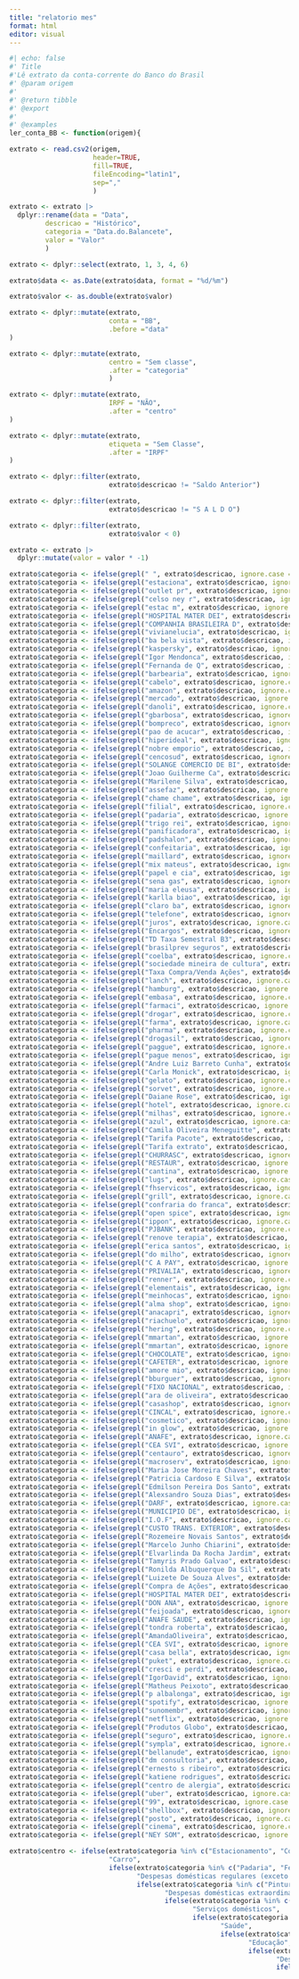 ```yaml
---
title: "relatorio mes"
format: html
editor: visual
---
```


```r
#| echo: false
#' Title
#'Lê extrato da conta-corrente do Banco do Brasil
#' @param origem 
#'
#' @return tibble
#' @export
#'
#' @examples
ler_conta_BB <- function(origem){

extrato <- read.csv2(origem,
                     header=TRUE, 
                     fill=TRUE, 
                     fileEncoding="latin1", 
                     sep=","
                     )

extrato <- extrato |> 
  dplyr::rename(data = "Data", 
         descricao = "Histórico",
         categoria = "Data.do.Balancete",
         valor = "Valor"
         )

extrato <- dplyr::select(extrato, 1, 3, 4, 6)

extrato$data <- as.Date(extrato$data, format = "%d/%m")

extrato$valor <- as.double(extrato$valor)

extrato <- dplyr::mutate(extrato, 
                         conta = "BB", 
                         .before ="data"
)

extrato <- dplyr::mutate(extrato,
                         centro = "Sem classe",
                         .after = "categoria"
                         )

extrato <- dplyr::mutate(extrato,
                         IRPF = "NÃO",
                         .after = "centro"
)

extrato <- dplyr::mutate(extrato,
                         etiqueta = "Sem Classe",
                         .after = "IRPF"
)

extrato <- dplyr::filter(extrato, 
                         extrato$descricao != "Saldo Anterior")

extrato <- dplyr::filter(extrato, 
                         extrato$descricao != "S A L D O")

extrato <- dplyr::filter(extrato, 
                         extrato$valor < 0)

extrato <- extrato |>
  dplyr::mutate(valor = valor * -1)

extrato$categoria <- ifelse(grepl(" ", extrato$descricao, ignore.case = TRUE), "Sem Classe", extrato$categoria)
extrato$categoria <- ifelse(grepl("estaciona", extrato$descricao, ignore.case = TRUE), "Estacionamento", extrato$categoria)
extrato$categoria <- ifelse(grepl("outlet pr", extrato$descricao, ignore.case = TRUE), "Estacionamento", extrato$categoria)
extrato$categoria <- ifelse(grepl("celso ney r", extrato$descricao, ignore.case = TRUE), "Estacionamento", extrato$categoria)
extrato$categoria <- ifelse(grepl("estac m", extrato$descricao, ignore.case = TRUE), "Estacionamento", extrato$categoria)
extrato$categoria <- ifelse(grepl("HOSPITAL MATER DEI", extrato$descricao, ignore.case = TRUE), "Transporte", extrato$categoria)
extrato$categoria <- ifelse(grepl("COMPANHIA BRASILEIRA D", extrato$descricao, ignore.case = TRUE), "Material Escolar Amélie", extrato$categoria)
extrato$categoria <- ifelse(grepl("vivianelucia", extrato$descricao, ignore.case = TRUE), "Cursos", extrato$categoria)
extrato$categoria <- ifelse(grepl("ba bela vista", extrato$descricao, ignore.case = TRUE), "Ópticas", extrato$categoria)
extrato$categoria <- ifelse(grepl("kaspersky", extrato$descricao, ignore.case = TRUE), "Assinaturas", extrato$categoria)
extrato$categoria <- ifelse(grepl("Igor Mendonca", extrato$descricao, ignore.case = TRUE), "Transferências entre Contas", extrato$categoria)
extrato$categoria <- ifelse(grepl("Fernanda de Q", extrato$descricao, ignore.case = TRUE), "Transferências entre Contas", extrato$categoria)
extrato$categoria <- ifelse(grepl("barbearia", extrato$descricao, ignore.case = TRUE), "Barbeiro", extrato$categoria)
extrato$categoria <- ifelse(grepl("cabelo", extrato$descricao, ignore.case = TRUE), "Cabelereiro", extrato$categoria)
extrato$categoria <- ifelse(grepl("amazon", extrato$descricao, ignore.case = TRUE), "Supermercado", extrato$categoria)
extrato$categoria <- ifelse(grepl("mercado", extrato$descricao, ignore.case = TRUE), "Supermercado", extrato$categoria)
extrato$categoria <- ifelse(grepl("danoli", extrato$descricao, ignore.case = TRUE), "Supermercado", extrato$categoria)
extrato$categoria <- ifelse(grepl("gbarbosa", extrato$descricao, ignore.case = TRUE), "Supermercado", extrato$categoria)
extrato$categoria <- ifelse(grepl("bompreco", extrato$descricao, ignore.case = TRUE), "Supermercado", extrato$categoria)
extrato$categoria <- ifelse(grepl("pao de acucar", extrato$descricao, ignore.case = TRUE), "Supermercado", extrato$categoria)
extrato$categoria <- ifelse(grepl("hiperideal", extrato$descricao, ignore.case = TRUE), "Supermercado", extrato$categoria)
extrato$categoria <- ifelse(grepl("nobre emporio", extrato$descricao, ignore.case = TRUE), "Supermercado", extrato$categoria)
extrato$categoria <- ifelse(grepl("cencosud", extrato$descricao, ignore.case = TRUE), "Supermercado", extrato$categoria)
extrato$categoria <- ifelse(grepl("SOLANGE COMERCIO DE BI", extrato$descricao, ignore.case = TRUE), "Padaria", extrato$categoria)
extrato$categoria <- ifelse(grepl("Joao Guilherme Ca", extrato$descricao, ignore.case = TRUE), "Mesada Guilherme", extrato$categoria)
extrato$categoria <- ifelse(grepl("Marilene Silva", extrato$descricao, ignore.case = TRUE), "Empregada", extrato$categoria)
extrato$categoria <- ifelse(grepl("assefaz", extrato$descricao, ignore.case = TRUE), "Plano de Saúde", extrato$categoria)
extrato$categoria <- ifelse(grepl("chame chame", extrato$descricao, ignore.case = TRUE), "Padaria", extrato$categoria)
extrato$categoria <- ifelse(grepl("filial", extrato$descricao, ignore.case = TRUE), "Padaria", extrato$categoria)
extrato$categoria <- ifelse(grepl("padaria", extrato$descricao, ignore.case = TRUE), "Padaria", extrato$categoria)
extrato$categoria <- ifelse(grepl("trigo rei", extrato$descricao, ignore.case = TRUE), "Padaria", extrato$categoria)
extrato$categoria <- ifelse(grepl("panificadora", extrato$descricao, ignore.case = TRUE), "Padaria", extrato$categoria)
extrato$categoria <- ifelse(grepl("padshalon", extrato$descricao, ignore.case = TRUE), "Padaria", extrato$categoria)
extrato$categoria <- ifelse(grepl("confeitaria", extrato$descricao, ignore.case = TRUE), "Padaria", extrato$categoria)
extrato$categoria <- ifelse(grepl("maillard", extrato$descricao, ignore.case = TRUE), "Padaria", extrato$categoria)
extrato$categoria <- ifelse(grepl("mix mateus", extrato$descricao, ignore.case = TRUE), "Supermercado", extrato$categoria)
extrato$categoria <- ifelse(grepl("papel e cia", extrato$descricao, ignore.case = TRUE), "Supermercado", extrato$categoria)
extrato$categoria <- ifelse(grepl("sena gas", extrato$descricao, ignore.case = TRUE), "Gás", extrato$categoria)
extrato$categoria <- ifelse(grepl("maria eleusa", extrato$descricao, ignore.case = TRUE), "Música Amélie", extrato$categoria)
extrato$categoria <- ifelse(grepl("karlla biao", extrato$descricao, ignore.case = TRUE), "Esporte Amélie", extrato$categoria)
extrato$categoria <- ifelse(grepl("claro ba", extrato$descricao, ignore.case = TRUE), "Telefone", extrato$categoria)
extrato$categoria <- ifelse(grepl("telefone", extrato$descricao, ignore.case = TRUE), "Telefone", extrato$categoria)
extrato$categoria <- ifelse(grepl("juros", extrato$descricao, ignore.case = TRUE), "Juros", extrato$categoria)
extrato$categoria <- ifelse(grepl("Encargos", extrato$descricao, ignore.case = TRUE), "Juros", extrato$categoria)
extrato$categoria <- ifelse(grepl("TD Taxa Semestral B3", extrato$descricao, ignore.case = TRUE), "Despesas Renda Fixa", extrato$categoria)
extrato$categoria <- ifelse(grepl("brasilprev seguros", extrato$descricao, ignore.case = TRUE), "Previdência Privada", extrato$categoria)
extrato$categoria <- ifelse(grepl("coelba", extrato$descricao, ignore.case = TRUE), "Energia Elétrica", extrato$categoria)
extrato$categoria <- ifelse(grepl("sociedade mineira de cultura", extrato$descricao, ignore.case = TRUE), "Doutorado Fernanda", extrato$categoria)
extrato$categoria <- ifelse(grepl("Taxa Compra/Venda Ações", extrato$descricao, ignore.case = TRUE), "Despesas de Transação com Ações", extrato$categoria)
extrato$categoria <- ifelse(grepl("lanch", extrato$descricao, ignore.case = TRUE), "Lanchonetes", extrato$categoria)
extrato$categoria <- ifelse(grepl("hamburg", extrato$descricao, ignore.case = TRUE), "Lanchonetes", extrato$categoria)
extrato$categoria <- ifelse(grepl("embasa", extrato$descricao, ignore.case = TRUE), "Água", extrato$categoria)
extrato$categoria <- ifelse(grepl("farmaci", extrato$descricao, ignore.case = TRUE), "Remédios", extrato$categoria)
extrato$categoria <- ifelse(grepl("drogar", extrato$descricao, ignore.case = TRUE), "Remédios", extrato$categoria)
extrato$categoria <- ifelse(grepl("farma", extrato$descricao, ignore.case = TRUE), "Remédios", extrato$categoria)
extrato$categoria <- ifelse(grepl("pharma", extrato$descricao, ignore.case = TRUE), "Remédios", extrato$categoria)
extrato$categoria <- ifelse(grepl("drogasil", extrato$descricao, ignore.case = TRUE), "Remédios", extrato$categoria)
extrato$categoria <- ifelse(grepl("paggue", extrato$descricao, ignore.case = TRUE), "Remédios", extrato$categoria)
extrato$categoria <- ifelse(grepl("pague menos", extrato$descricao, ignore.case = TRUE), "Remédios", extrato$categoria)
extrato$categoria <- ifelse(grepl("Andre Luiz Barreto Cunha", extrato$descricao, ignore.case = TRUE), "Consultas Médicas", extrato$categoria)
extrato$categoria <- ifelse(grepl("Carla Monick", extrato$descricao, ignore.case = TRUE), "Doações", extrato$categoria)
extrato$categoria <- ifelse(grepl("gelato", extrato$descricao, ignore.case = TRUE), "Sorveterias", extrato$categoria)
extrato$categoria <- ifelse(grepl("sorvet", extrato$descricao, ignore.case = TRUE), "Sorveterias", extrato$categoria)
extrato$categoria <- ifelse(grepl("Daiane Rose", extrato$descricao, ignore.case = TRUE), "Hospedagem", extrato$categoria)
extrato$categoria <- ifelse(grepl("hotel", extrato$descricao, ignore.case = TRUE), "Hospedagem", extrato$categoria)
extrato$categoria <- ifelse(grepl("milhas", extrato$descricao, ignore.case = TRUE), "Passagens", extrato$categoria)
extrato$categoria <- ifelse(grepl("azul", extrato$descricao, ignore.case = TRUE), "Passagens", extrato$categoria)
extrato$categoria <- ifelse(grepl("Camila Oliveira Meneguitte", extrato$descricao, ignore.case = TRUE), "Presentes", extrato$categoria)
extrato$categoria <- ifelse(grepl("Tarifa Pacote", extrato$descricao, ignore.case = TRUE), "Tarifas Bancárias", extrato$categoria)
extrato$categoria <- ifelse(grepl("Tarifa extrato", extrato$descricao, ignore.case = TRUE), "Tarifas Bancárias", extrato$categoria)
extrato$categoria <- ifelse(grepl("CHURRASC", extrato$descricao, ignore.case = TRUE), "Restaurantes", extrato$categoria)
extrato$categoria <- ifelse(grepl("RESTAUR", extrato$descricao, ignore.case = TRUE), "Restaurantes", extrato$categoria)
extrato$categoria <- ifelse(grepl("cantina", extrato$descricao, ignore.case = TRUE), "Restaurantes", extrato$categoria)
extrato$categoria <- ifelse(grepl("lugs", extrato$descricao, ignore.case = TRUE), "Restaurantes", extrato$categoria)
extrato$categoria <- ifelse(grepl("fhservicos", extrato$descricao, ignore.case = TRUE), "Restaurantes", extrato$categoria)
extrato$categoria <- ifelse(grepl("grill", extrato$descricao, ignore.case = TRUE), "Restaurantes", extrato$categoria)
extrato$categoria <- ifelse(grepl("confraria do franca", extrato$descricao, ignore.case = TRUE), "Restaurantes", extrato$categoria)
extrato$categoria <- ifelse(grepl("open spice", extrato$descricao, ignore.case = TRUE), "Restaurantes", extrato$categoria)
extrato$categoria <- ifelse(grepl("ippon", extrato$descricao, ignore.case = TRUE), "Manutenção", extrato$categoria)
extrato$categoria <- ifelse(grepl("PJBANK", extrato$descricao, ignore.case = TRUE), "Escola Amélie", extrato$categoria)
extrato$categoria <- ifelse(grepl("renove terapia", extrato$descricao, ignore.case = TRUE), "Tratamentos Fernanda", extrato$categoria)
extrato$categoria <- ifelse(grepl("erica santos", extrato$descricao, ignore.case = TRUE), "Tratamentos Fernanda", extrato$categoria)
extrato$categoria <- ifelse(grepl("do milho", extrato$descricao, ignore.case = TRUE), "Padaria", extrato$categoria)
extrato$categoria <- ifelse(grepl("C A PAY", extrato$descricao, ignore.case = TRUE), "Roupas", extrato$categoria)
extrato$categoria <- ifelse(grepl("PRIVALIA", extrato$descricao, ignore.case = TRUE), "Roupas", extrato$categoria)
extrato$categoria <- ifelse(grepl("renner", extrato$descricao, ignore.case = TRUE), "Roupas", extrato$categoria)
extrato$categoria <- ifelse(grepl("elementais", extrato$descricao, ignore.case = TRUE), "Roupas", extrato$categoria)
extrato$categoria <- ifelse(grepl("meinhocas", extrato$descricao, ignore.case = TRUE), "Roupas", extrato$categoria)
extrato$categoria <- ifelse(grepl("alma shop", extrato$descricao, ignore.case = TRUE), "Roupas", extrato$categoria)
extrato$categoria <- ifelse(grepl("anacapri", extrato$descricao, ignore.case = TRUE), "Roupas", extrato$categoria)
extrato$categoria <- ifelse(grepl("riachuelo", extrato$descricao, ignore.case = TRUE), "Roupas", extrato$categoria)
extrato$categoria <- ifelse(grepl("hering", extrato$descricao, ignore.case = TRUE), "Roupas", extrato$categoria)
extrato$categoria <- ifelse(grepl("mmartan", extrato$descricao, ignore.case = TRUE), "Cama, mesa e banho", extrato$categoria)
extrato$categoria <- ifelse(grepl("mmartan", extrato$descricao, ignore.case = TRUE), "Cama, mesa e banho", extrato$categoria)
extrato$categoria <- ifelse(grepl("CHOCOLATE", extrato$descricao, ignore.case = TRUE), "Lanchonetes", extrato$categoria)
extrato$categoria <- ifelse(grepl("CAFETER", extrato$descricao, ignore.case = TRUE), "Lanchonetes", extrato$categoria)
extrato$categoria <- ifelse(grepl("amore mio", extrato$descricao, ignore.case = TRUE), "Lanchonetes", extrato$categoria)
extrato$categoria <- ifelse(grepl("bburguer", extrato$descricao, ignore.case = TRUE), "Restaurantes e Lanches", extrato$categoria)
extrato$categoria <- ifelse(grepl("FIXO NACIONAL", extrato$descricao, ignore.case = TRUE), "Internet", extrato$categoria)
extrato$categoria <- ifelse(grepl("ara de oliveira", extrato$descricao, ignore.case = TRUE), "Barbeiro", extrato$categoria)
extrato$categoria <- ifelse(grepl("casashop", extrato$descricao, ignore.case = TRUE), "Material de Construção", extrato$categoria)
extrato$categoria <- ifelse(grepl("CINCAL", extrato$descricao, ignore.case = TRUE), "Material de Construção", extrato$categoria)
extrato$categoria <- ifelse(grepl("cosmetico", extrato$descricao, ignore.case = TRUE), "Cosméticos", extrato$categoria)
extrato$categoria <- ifelse(grepl("in glow", extrato$descricao, ignore.case = TRUE), "Roupas", extrato$categoria)
extrato$categoria <- ifelse(grepl("ANAFE", extrato$descricao, ignore.case = TRUE), "Plano de Saúde", extrato$categoria)
extrato$categoria <- ifelse(grepl("CEA SVI", extrato$descricao, ignore.case = TRUE), "Roupas", extrato$categoria)
extrato$categoria <- ifelse(grepl("centauro", extrato$descricao, ignore.case = TRUE), "Roupas", extrato$categoria)
extrato$categoria <- ifelse(grepl("macroserv", extrato$descricao, ignore.case = TRUE), "Supermercado", extrato$categoria)
extrato$categoria <- ifelse(grepl("Maria Jose Moreira Chaves", extrato$descricao, ignore.case = TRUE), "Pintura", extrato$categoria)
extrato$categoria <- ifelse(grepl("Patricia Cardoso E Silva", extrato$descricao, ignore.case = TRUE), "Pintura", extrato$categoria)
extrato$categoria <- ifelse(grepl("Edmilson Pereira Dos Santo", extrato$descricao, ignore.case = TRUE), "Pintura", extrato$categoria)
extrato$categoria <- ifelse(grepl("Alexsandro Souza Dias", extrato$descricao, ignore.case = TRUE), "Consertos", extrato$categoria)
extrato$categoria <- ifelse(grepl("DARF", extrato$descricao, ignore.case = TRUE), "Imposto de Renda", extrato$categoria)
extrato$categoria <- ifelse(grepl("MUNICIPIO DE", extrato$descricao, ignore.case = TRUE), "Impostos e Taxas Municipais", extrato$categoria)
extrato$categoria <- ifelse(grepl("I.O.F", extrato$descricao, ignore.case = TRUE), "IOF", extrato$categoria)
extrato$categoria <- ifelse(grepl("CUSTO TRANS. EXTERIOR", extrato$descricao, ignore.case = TRUE), "IOF", extrato$categoria)
extrato$categoria <- ifelse(grepl("Rozemeire Novais Santos", extrato$descricao, ignore.case = TRUE), "Faxina", extrato$categoria)
extrato$categoria <- ifelse(grepl("Marcelo Junho Chiarini", extrato$descricao, ignore.case = TRUE), "Dentistas", extrato$categoria)
extrato$categoria <- ifelse(grepl("Elvarlinda Da Rocha Jardim", extrato$descricao, ignore.case = TRUE), "Feira", extrato$categoria)
extrato$categoria <- ifelse(grepl("Tamyris Prado Galvao", extrato$descricao, ignore.case = TRUE), "Feira", extrato$categoria)
extrato$categoria <- ifelse(grepl("Ronilda Albuquerque Da Sil", extrato$descricao, ignore.case = TRUE), "Feira", extrato$categoria)
extrato$categoria <- ifelse(grepl("Luizete De Souza Alves", extrato$descricao, ignore.case = TRUE), "Feira", extrato$categoria)
extrato$categoria <- ifelse(grepl("Compra de Ações", extrato$descricao, ignore.case = TRUE), "Compra de Ações", extrato$categoria)
extrato$categoria <- ifelse(grepl("HOSPITAL MATER DEI", extrato$descricao, ignore.case = TRUE), "Estacionamento", extrato$categoria)
extrato$categoria <- ifelse(grepl("DON ANA", extrato$descricao, ignore.case = TRUE), "Restaurantes", extrato$categoria)
extrato$categoria <- ifelse(grepl("feijoada", extrato$descricao, ignore.case = TRUE), "Restaurantes", extrato$categoria)
extrato$categoria <- ifelse(grepl("ANAFE SAUDE", extrato$descricao, ignore.case = TRUE), "Plano de Saúde", extrato$categoria)
extrato$categoria <- ifelse(grepl("tondra roberta", extrato$descricao, ignore.case = TRUE), "Consultas Médicas", extrato$categoria)
extrato$categoria <- ifelse(grepl("AmandaOliveira", extrato$descricao, ignore.case = TRUE), "Consultas Médicas", extrato$categoria)
extrato$categoria <- ifelse(grepl("CEA SVI", extrato$descricao, ignore.case = TRUE), "Roupas", extrato$categoria)
extrato$categoria <- ifelse(grepl("casa bella", extrato$descricao, ignore.case = TRUE), "Roupas", extrato$categoria)
extrato$categoria <- ifelse(grepl("puket", extrato$descricao, ignore.case = TRUE), "Roupas", extrato$categoria)
extrato$categoria <- ifelse(grepl("cresci e perdi", extrato$descricao, ignore.case = TRUE), "Roupas", extrato$categoria)
extrato$categoria <- ifelse(grepl("IgorDavid", extrato$descricao, ignore.case = TRUE), "Supermercado Salvador", extrato$categoria)
extrato$categoria <- ifelse(grepl("Matheus Peixoto", extrato$descricao, ignore.case = TRUE), "Pagamento de Empréstimos", extrato$categoria)
extrato$categoria <- ifelse(grepl("p albalonga", extrato$descricao, ignore.case = TRUE), "Combustível", extrato$categoria)
extrato$categoria <- ifelse(grepl("spotify", extrato$descricao, ignore.case = TRUE), "Assinaturas", extrato$categoria)
extrato$categoria <- ifelse(grepl("sunomembr", extrato$descricao, ignore.case = TRUE), "Assinaturas", extrato$categoria)
extrato$categoria <- ifelse(grepl("netflix", extrato$descricao, ignore.case = TRUE), "Assinaturas", extrato$categoria)
extrato$categoria <- ifelse(grepl("Produtos Globo", extrato$descricao, ignore.case = TRUE), "Assinaturas", extrato$categoria)
extrato$categoria <- ifelse(grepl("seguro", extrato$descricao, ignore.case = TRUE), "Seguros", extrato$categoria)
extrato$categoria <- ifelse(grepl("sympla", extrato$descricao, ignore.case = TRUE), "Eventos", extrato$categoria)
extrato$categoria <- ifelse(grepl("bellanude", extrato$descricao, ignore.case = TRUE), "Tratamentos Fernanda", extrato$categoria)
extrato$categoria <- ifelse(grepl("dm consultoria", extrato$descricao, ignore.case = TRUE), "Estética", extrato$categoria)
extrato$categoria <- ifelse(grepl("ernesto s ribeiro", extrato$descricao, ignore.case = TRUE), "Fisioterapeutas", extrato$categoria)
extrato$categoria <- ifelse(grepl("katiene rodrigues", extrato$descricao, ignore.case = TRUE), "Consultas Médicas", extrato$categoria)
extrato$categoria <- ifelse(grepl("centro de alergia", extrato$descricao, ignore.case = TRUE), "Consultas Médicas", extrato$categoria)
extrato$categoria <- ifelse(grepl("uber", extrato$descricao, ignore.case = TRUE), "Táxi/Uber", extrato$categoria)
extrato$categoria <- ifelse(grepl("99", extrato$descricao, ignore.case = TRUE), "Táxi/Uber", extrato$categoria)
extrato$categoria <- ifelse(grepl("shellbox", extrato$descricao, ignore.case = TRUE), "Combustível", extrato$categoria)
extrato$categoria <- ifelse(grepl("posto", extrato$descricao, ignore.case = TRUE), "Combustível", extrato$categoria)
extrato$categoria <- ifelse(grepl("cinema", extrato$descricao, ignore.case = TRUE), "Cinema", extrato$categoria)
extrato$categoria <- ifelse(grepl("NEY SOM", extrato$descricao, ignore.case = TRUE), "Instrumentos Musicais", extrato$categoria)

extrato$centro <- ifelse(extrato$categoria %in% c("Estacionamento", "Combustível", "Manutenção Carro", "Lavagem", "Licenciamento Anual", "Seguro"),
                         "Carro",
                         ifelse(extrato$categoria %in% c("Padaria", "Feira", "Supermercado", "Gás", "Energia Elétrica", "Água", "Internet", "Assinaturas", "IPTU", "Condomínio"),
                                "Despesas domésticas regulares (exceto serviços de doméstica)",
                                ifelse(extrato$categoria %in% c("Pintura", "Material de Construção", "Consertos"),
                                       "Despesas domésticas extraordinárias",
                                       ifelse(extrato$categoria %in% c("Empregada", "Faxina"),
                                              "Serviços domésticos",
                                              ifelse(extrato$categoria %in% c("Plano de Saúde", "Consultas Médicas", "Remédios", "Tratamentos Fernanda", "Fisioterapeutas", "Dentistas", "Psicólogos", "Exames", "Ópticas"),
                                                     "Saúde",
                                                     ifelse(extrato$categoria %in% c("Doutorado Fernanda", "Escola Amélie", "Música Amélie", "Esporte Amélie", "Material Escolar Amélie", "Cursos"),
                                                            "Educação",
                                                            ifelse(extrato$categoria %in% c("Mesada Guilherme", "Supermercado Salvador"),
                                                                   "Despesas de Guilherme",
                                                                   ifelse(extrato$categoria %in% c("Telefone"),
                                                                          "Comunicação",
                                                                          ifelse(extrato$categoria %in% c("Juros", "Despesas de Transação com Ações", "Tarifas Bancárias", "Despesas Renda Fixa", "IOF", "Impostos e Taxas Municipais"),
                                                                                 "Despesas financeiras",
                                                                                 ifelse(extrato$categoria %in% c("Previdência Privada", "Compra de Ações"),
                                                                                        "Investimentos",
                                                                                        ifelse(extrato$categoria %in% c("Lanchonetes", "Restaurantes", "Sorveterias"),
                                                                                               "Alimentação fora de casa",
                                                                                               ifelse(extrato$categoria %in% c("Doações", "Presentes", "Loterias"),
                                                                                                      "Doações, presentes, loterias",
                                                                                                      ifelse(extrato$categoria %in% c("Hospedagem", "Passagens", "Shows", "Eventos", "Cinema", "Teatro", "Bares"),
                                                                                                             "Viagens e Lazer",
                                                                                                             ifelse(extrato$categoria %in% c("Roupas", "Cama, mesa e banho"),
                                                                                                                    "Vestuário, cama, mesa e banho",
                                                                                                                    ifelse(extrato$categoria %in% c("Barbeiro", "Cosméticos", "Cabelereiro", "Estética"),
                                                                                                                           "Cuidados pessoais",
                                                                                                                           ifelse(extrato$categoria %in% c("Imposto de Renda"),
                                                                                                                                  "Tributos",
                                                                                                                                  ifelse(extrato$categoria %in% c("Móveis", "Eletrodomésticos", "Instrumentos musicais"),
                                                                                                                                         "Bens duráveis",
                                                                                                                                         ifelse(extrato$categoria %in% c("Transferências entre contas"),
                                                                                                                                                "Transferências sem implicação nas despesas",
                                                                                                                                                ifelse(extrato$categoria %in% c("Pagamento de Empréstimos"),
                                                                                                                                                       "Amortizações",
                                                                                                                                                        extrato$centro
                                                                                                                                                )
                                                                                                                                         )        
                                                                                                                                  )
                                                                                                                           )
                                                                                                                    )
                                                                                                             )
                                                                                                      )
                                                                                               )
                                                                                        )
                                                                                 )
                                                                          )
                                                                   )
                                                            )
                                                     )
                                              )
                                       )
                                )
                         )
)

extrato$IRPF <- ifelse(extrato$categoria %in% c("Fisioterapeutas", "Consultas Médicas", "Exames", "Psicólogos", "Plano de Saúde", "Dentistas", "Previdência Privada", "Doutorado Fernanda", "Escola Amélie", "Imposto de Renda", "Investimentos"), "SIM", extrato$IRPF)

extrato <- dplyr::select(extrato, 
                  conta, 
                  everything()
                  )

df <- tibble::as_tibble(extrato)

}
```

Cria df:

```r
#| echo: false
df1 <- ler_conta_BB("data-raw/bb_janeiro.csv")
```

Exibe df:

```r
#| echo: false
View(df1)
```

## Quarto

Quarto enables you to weave together content and executable code into a finished document. To learn more about Quarto see <https://quarto.org>.

## Running Code

When you click the **Render** button a document will be generated that includes both content and the output of embedded code. You can embed code like this:

```r
1 + 1
```

You can add options to executable code like this

```r
#| echo: false
2 * 2
```

The `echo: false` option disables the printing of code (only output is displayed).
